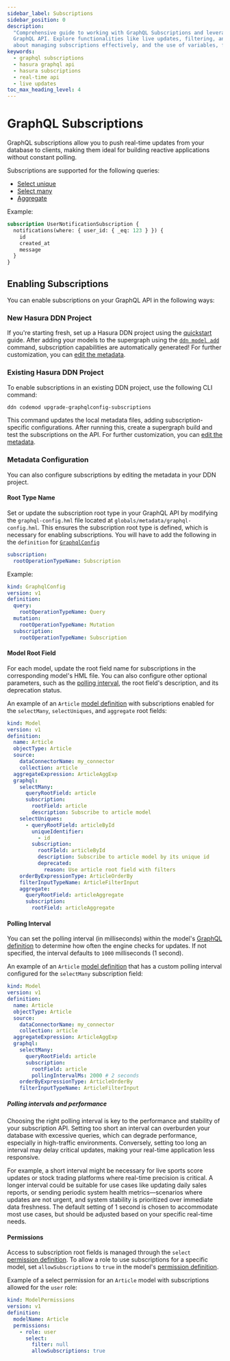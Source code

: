 ```yaml
---
sidebar_label: Subscriptions
sidebar_position: 0
description:
  "Comprehensive guide to working with GraphQL Subscriptions and leveraging the real-time capabilities of Hasura's
  GraphQL API. Explore functionalities like live updates, filtering, and multiple concurrent subscriptions. Learn more
  about managing subscriptions effectively, and the use of variables, fragments, and directives."
keywords:
  - graphql subscriptions
  - hasura graphql api
  - hasura subscriptions
  - real-time api
  - live updates
toc_max_heading_level: 4
---
```


# GraphQL Subscriptions

GraphQL subscriptions allow you to push real-time updates from your database to clients, making them ideal for building
reactive applications without constant polling.

Subscriptions are supported for the following queries:

- [Select unique](/supergraph-modeling/models.mdx#model-selectuniquegraphqldefinition)
- [Select many](/supergraph-modeling/models.mdx#model-selectmanygraphqldefinition)
- [Aggregate](/supergraph-modeling/models.mdx#model-modelaggregategraphqldefinition)

Example:

```graphql
subscription UserNotificationSubscription {
  notifications(where: { user_id: { _eq: 123 } }) {
    id
    created_at
    message
  }
}
```

## Enabling Subscriptions

You can enable subscriptions on your GraphQL API in the following ways:

### New Hasura DDN Project

If you're starting fresh, set up a Hasura DDN project using the [quickstart](/quickstart.mdx) guide. After adding your
models to the supergraph using the [`ddn model add`](/cli/commands/ddn_model_add.mdx) command, subscription capabilities
are automatically generated! For further customization, you can [edit the metadata](#metadata-configuration).

### Existing Hasura DDN Project

To enable subscriptions in an existing DDN project, use the following CLI command:

```bash
ddn codemod upgrade-graphqlconfig-subscriptions
```

This command updates the local metadata files, adding subscription-specific configurations. After running this, create a
supergraph build and test the subscriptions on the API. For further customization, you can
[edit the metadata](#metadata-configuration).

### Metadata Configuration

You can also configure subscriptions by editing the metadata in your DDN project.

#### Root Type Name

Set or update the subscription root type in your GraphQL API by modifying the `graphql-config.hml` file located at
`globals/metadata/graphql-config.hml`. This ensures the subscription root type is defined, which is necessary for
enabling subscriptions. You will have to add the following in the `definition` for
[`GraphqlConfig`](/supergraph-modeling/graphql-config.mdx#graphqlconfig-graphqlconfig)

```yaml
subscription:
  rootOperationTypeName: Subscription
```

Example:

```yaml {8-9} title="<project-root>/globals/metadata/graphql-config.hml"
kind: GraphqlConfig
version: v1
definition:
  query:
    rootOperationTypeName: Query
  mutation:
    rootOperationTypeName: Mutation
  subscription:
    rootOperationTypeName: Subscription
```

#### Model Root Field

For each model, update the root field name for subscriptions in the corresponding model's HML file. You can also
configure other optional parameters, such as the [polling interval](#polling-interval), the root field's description,
and its deprecation status.

An example of an `Article` [model definition](/supergraph-modeling/models.mdx#model-model) with subscriptions enabled
for the `selectMany`, `selectUniques`, and `aggregate` root fields:

```yaml {13-15,20-24,29-30} title="<project-root>/<subgraph-name>/metadata/Article.hml"
kind: Model
version: v1
definition:
  name: Article
  objectType: Article
  source:
    dataConnectorName: my_connector
    collection: article
  aggregateExpression: ArticleAggExp
  graphql:
    selectMany:
      queryRootField: article
      subscription:
        rootField: article
        description: Subscribe to article model
    selectUniques:
      - queryRootField: articleById
        uniqueIdentifier:
          - id
        subscription:
          rootFIeld: articleById
          description: Subscribe to article model by its unique id
          deprecated:
            reason: Use article root field with filters
    orderByExpressionType: ArticleOrderBy
    filterInputTypeName: ArticleFilterInput
    aggregate:
      queryRootField: articleAggregate
      subscription:
        rootField: articleAggregate
```

#### Polling Interval

You can set the polling interval (in milliseconds) within the model's
[GraphQL definition](/supergraph-modeling/models.mdx#model-modelgraphqldefinition) to determine how often the engine
checks for updates. If not specified, the interval defaults to `1000` milliseconds (1 second).

An example of an `Article` [model definition](/supergraph-modeling/models.mdx#model-model) that has a custom polling
interval configured for the `selectMany` subscription field:

```yaml {15} title="<project-root>/<subgraph-name>/metadata/Article.hml"
kind: Model
version: v1
definition:
  name: Article
  objectType: Article
  source:
    dataConnectorName: my_connector
    collection: article
  aggregateExpression: ArticleAggExp
  graphql:
    selectMany:
      queryRootField: article
      subscription:
        rootField: article
        pollingIntervalMs: 2000 # 2 seconds
    orderByExpressionType: ArticleOrderBy
    filterInputTypeName: ArticleFilterInput
```

##### Polling intervals and performance

Choosing the right polling interval is key to the performance and stability of your subscription API. Setting too short
an interval can overburden your database with excessive queries, which can degrade performance, especially in
high-traffic environments. Conversely, setting too long an interval may delay critical updates, making your real-time
application less responsive.

For example, a short interval might be necessary for live sports score updates or stock trading platforms where
real-time precision is critical. A longer interval could be suitable for use cases like updating daily sales reports, or
sending periodic system health metrics—scenarios where updates are not urgent, and system stability is prioritized over
immediate data freshness. The default setting of 1 second is chosen to accommodate most use cases, but should be
adjusted based on your specific real-time needs.

#### Permissions

Access to subscription root fields is managed through the `select`
[permission definition](/supergraph-modeling/permissions.mdx#modelpermissions-selectpermission). To allow a role to use
subscriptions for a specific model, set `allowSubscriptions` to `true` in the model's
[permission definition](/supergraph-modeling/permissions.mdx#modelpermissions-modelpermissions).

Example of a select permission for an `Article` model with subscriptions allowed for the `user` role:

```yaml {9} title="<project-root>/<subgraph-name>/metadata/Article.hml"
kind: ModelPermissions
version: v1
definition:
  modelName: Article
  permissions:
    - role: user
      select:
        filter: null
        allowSubscriptions: true
```
